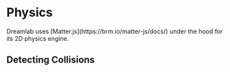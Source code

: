 
# Physics

<UnderConstruction />

<Callout>
  Dreamlab uses [Matter.js](https://brm.io/matter-js/docs/) under the hood for
  its 2D physics engine.
</Callout>

## Detecting Collisions
